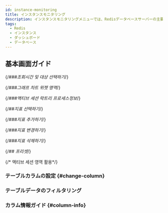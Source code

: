 ```yaml
---
id: instance-monitoring
title: インスタンスモニタリング
description: インスタンスモニタリングメニューでは、Redisデータベースサーバーの主要なメトリックに関する詳細情報をリアルタイムに確認できます。
tags:
  - Redis
  - インスタンス
  - ダッシュボード
  - データベース
---
```



<Dbinstancemonitoringdesc />

## 基本画面ガイド

<ProdImg img='db-instance-monitoring.png' desc='インスタンスモニタリング' />

{/*###조회시간 및 대상 선택하기*/}


<Dbv2instancemonitoringselect />

{/*###그래프 차트 위젯 영역*/}


<Dbv2instancemonitoringwidget />

{/*###액티브 세션 락트리 프로세스정보*/}


<Dbv2instancemonitoringactivesessiondescredis /> 


<Dbdashboardactivesessiondesc /> 


<Dbdashboradprocessinfodesc />


<Dbv2instancemonitoringactivesessionnote />

{/*##지표 선택하기*/}


<Dbv2instancemonitoringselectmetrics />

{/*###지표 추가하기*/}


<Dbv2instancemonitoringaddmetrics /> 

{/*###지표 변경하기*/}


<Dbv2instancemonitoringchangemerics />

{/*###지표 삭제하기*/}


<Dbv2instancemonitoringdeletemetrics />

{/*## 프리셋*/}


<Dbv2instancemonitoringpreset /> 

{/* 액티브 세션 영역 활용*/}


<Dbusingareaactivesession /> 


<Dbfoldingactivesessiontable />

### テーブルカラムの設定 {#change-column}


<Dbv2dataeditcolumn />

### テーブルデータのフィルタリング


<Dbtabledatafiltering /> 

### カラム情報ガイド {#column-info}


<Dbredisinfoofcolumn /> 
